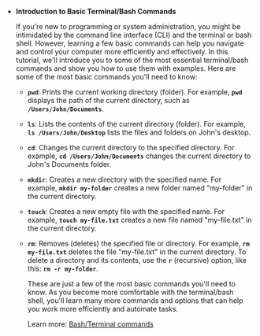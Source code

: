 - **Introduction to Basic Terminal/Bash Commands**

  If you're new to programming or system administration, you might be intimidated by the command line interface (CLI) and the terminal or bash shell. However, learning a few basic commands can help you navigate and control your computer more efficiently and effectively. In this tutorial, we'll introduce you to some of the most essential terminal/bash commands and show you how to use them with examples.
  Here are some of the most basic commands you'll need to know:

  - **`pwd`**: Prints the current working directory (folder). For example, **`pwd`** displays the path of the current directory, such as **`/Users/John/Documents`**.
  - **`ls`**: Lists the contents of the current directory (folder). For example, **`ls /Users/John/Desktop`** lists the files and folders on John's desktop.
  - **`cd`**: Changes the current directory to the specified directory. For example, **`cd /Users/John/Documents`** changes the current directory to John's Documents folder.
  - **`mkdir`**: Creates a new directory with the specified name. For example, **`mkdir my-folder`** creates a new folder named "my-folder" in the current directory.
  - **`touch`**: Creates a new empty file with the specified name. For example, **`touch my-file.txt`** creates a new file named "my-file.txt" in the current directory.
  - **`rm`**: Removes (deletes) the specified file or directory. For example, **`rm my-file.txt`** deletes the file "my-file.txt" in the current directory. To delete a directory and its contents, use the **`r`** (recursive) option, like this: **`rm -r my-folder`**.

    These are just a few of the most basic commands you'll need to know. As you become more comfortable with the terminal/bash shell, you'll learn many more commands and options that can help you work more efficiently and automate tasks.

    Learn more:
    [Bash/Terminal commands](https://algodaily.com/lessons/bash-commands-cheat-sheet1)
